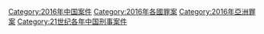 [[Category:2016年中国案件|Category:2016年中国案件]]
[[Category:2016年各國罪案|Category:2016年各國罪案]]
[[Category:2016年亞洲罪案|Category:2016年亞洲罪案]]
[[Category:21世纪各年中国刑事案件|Category:21世纪各年中国刑事案件]]